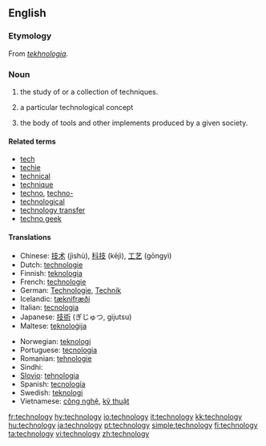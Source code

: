 ==English==

===Etymology===
From {{Gr.}} ''[[tekhnologia]]''.

===Noun===
{{en-noun|-|s}}
{{wikipedia}}
# {{uncountable}} the study of or a collection of techniques.
# {{countable}} a particular technological concept
# the body of tools and other implements produced by a given society.

====Related terms====
*[[tech]]
*[[techie]]
*[[technical]]
*[[technique]]
*[[techno]], [[techno-]]
*[[technological]]
*[[technology transfer]]
*[[techno geek]]

====Translations====
{{top}}
*Chinese: [[技术]] (jìshù), [[科技]] (kējì), [[工艺]] (gōngyì)
*Dutch: [[technologie]]
*Finnish: [[teknologia]]
*French: [[technologie]] {{f}}
*German: [[Technologie]], [[Technik]]
*Icelandic: [[tæknifræði]] {{f}} 
*Italian: [[tecnologia]] {{f}}
*Japanese: [[技術]] (ぎじゅつ, gijutsu)
*Maltese: [[teknoloġija]]
{{mid}}
*Norwegian: [[teknologi]]
*Portuguese: [[tecnologia]] {{f}}
*Romanian: [[tehnologie]]
*Sindhi: {{SDchar|[[ٽيڪِنِيڀِياسُ]]}}
*[[Slovio]]: [[tehnologia]]
*Spanish: [[tecnología]] {{f}}
*Swedish: [[teknologi]] {{c}}
*Vietnamese: [[công nghệ]], [[kỹ thuật]]
{{bottom}}

[[fr:technology]]
[[hy:technology]]
[[io:technology]]
[[it:technology]]
[[kk:technology]]
[[hu:technology]]
[[ja:technology]]
[[pt:technology]]
[[simple:technology]]
[[fi:technology]]
[[ta:technology]]
[[vi:technology]]
[[zh:technology]]